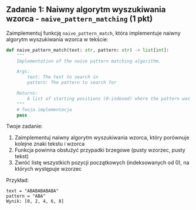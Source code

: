 ## Zadanie 1: Naiwny algorytm wyszukiwania wzorca - `naive_pattern_matching` (1 pkt)

Zaimplementuj funkcję `naive_pattern_match`, która implementuje naiwny algorytm wyszukiwania wzorca w tekście:

```python
def naive_pattern_match(text: str, pattern: str) -> list[int]:
    """
    Implementation of the naive pattern matching algorithm.

    Args:
        text: The text to search in
        pattern: The pattern to search for

    Returns:
        A list of starting positions (0-indexed) where the pattern was found in the text
    """
    # Twoja implementacja
    pass
```

Twoje zadanie:
1. Zaimplementuj naiwny algorytm wyszukiwania wzorca, który porównuje kolejne znaki tekstu i wzorca
2. Funkcja powinna obsłużyć przypadki brzegowe (pusty wzorzec, pusty tekst)
3. Zwróć listę wszystkich pozycji początkowych (indeksowanych od 0), na których występuje wzorzec

Przykład:
```
text = "ABABABABABA"
pattern = "ABA"
Wynik: [0, 2, 4, 6, 8]
```
